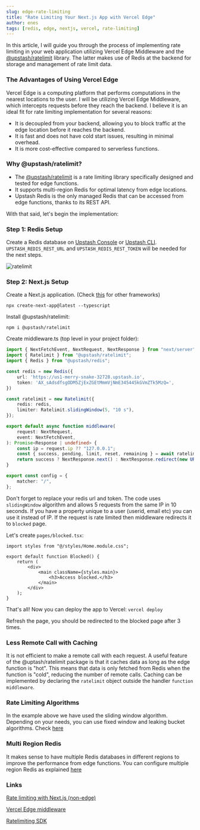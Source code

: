 ```yaml
---
slug: edge-rate-limiting
title: "Rate Limiting Your Next.js App with Vercel Edge"
author: enes
tags: [redis, edge, nextjs, vercel, rate-limiting]
---
```


In this article, I will guide you through the process of implementing rate limiting in your web application utilizing Vercel Edge Middleware and the [@upstash/ratelimit](https://github.com/upstash/ratelimit) library. The latter makes use of Redis at the backend for storage and management of rate limit data.

### The Advantages of Using Vercel Edge
Vercel Edge is a computing platform that performs computations in the nearest locations to the user. I will be utilizing Vercel Edge Middleware, which intercepts requests before they reach the backend. I believe it is an ideal fit for rate limiting implementation for several reasons:

- It is decoupled from your backend, allowing you to block traffic at the edge location before it reaches the backend.
- It is fast and does not have cold start issues, resulting in minimal overhead.
- It is more cost-effective compared to serverless functions.

### Why @upstash/ratelimit?
- The [@upstash/ratelimit](https://github.com/upstash/ratelimit) is a rate limiting library specifically designed and tested for edge functions.
- It supports multi-region Redis for optimal latency from edge locations.
- Upstash Redis is the only managed Redis that can be accessed from edge functions, thanks to its REST API.

With that said, let's begin the implementation:


### Step 1: Redis Setup
Create a Redis database on [Upstash Console](https://console.upstash.com) or [Upstash CLI](https://github.com/upstash/cli).  `UPSTASH_REDIS_REST_URL` and `UPSTASH_REDIS_REST_TOKEN` will be needed for the next steps.

![ratelimit](/blog/ratelimitedge/ratelimitdb.png)


### Step 2: Next.js Setup
Create a Next.js application. (Check [this](https://vercel.com/docs/concepts/functions/edge-middleware/quickstart#create-edge-middleware-with-vercel-cli) for other frameworks)

```shell
npx create-next-app@latest --typescript
```

Install @upstash/ratelimit:
```shell
npm i @upstash/ratelimit
```

Create middleware.ts (top level in your project folder):
```ts
import { NextFetchEvent, NextRequest, NextResponse } from "next/server";
import { Ratelimit } from "@upstash/ratelimit";
import { Redis } from "@upstash/redis";

const redis = new Redis({
    url: 'https://us1-merry-snake-32728.upstash.io',
    token: 'AX_sAdsdfsgODM5ZjExZGEtMmmVjNmE345445kGVmZTk5MzQ=',
})

const ratelimit = new Ratelimit({
    redis: redis,
    limiter: Ratelimit.slidingWindow(5, "10 s"),
});

export default async function middleware(
    request: NextRequest,
    event: NextFetchEvent,
): Promise<Response | undefined> {
    const ip = request.ip ?? "127.0.0.1";
    const { success, pending, limit, reset, remaining } = await ratelimit.limit(ip);
    return success ? NextResponse.next() : NextResponse.redirect(new URL("/blocked", request.url));;
}

export const config = {
    matcher: "/",
};
```

Don't forget to replace your redis url and token. The code uses `slidingWindow` algorithm and allows 5 requests from the same IP in 10 seconds. If you have a property unique to a user (userid, email etc) you can use it instead of IP. If the request is rate limited then middleware redirects it to `blocked` page.

Let's create `pages/blocked.tsx`:
```tsx
import styles from "@/styles/Home.module.css";

export default function Blocked() {
    return (
        <div>
            <main className={styles.main}>
                <h3>Access blocked.</h3>
            </main>
        </div>
    );
}
```

That's all! Now you can deploy the app to Vercel:
`vercel deploy`

Refresh the page, you should be redirected to the blocked page after 3 times.



### Less Remote Call with Caching
It is not efficient to make a remote call with each request. A useful feature of the @uptash/ratelimit package is that it caches data as long as the edge function is "hot". This means that data is only fetched from Redis when the function is "cold", reducing the number of remote calls. Caching can be implemented by declaring the `ratelimit` object outside the handler `function middleware`.


### Rate Limiting Algorithms
In the example above we have used the sliding window algorithm. Depending on your needs, you can use fixed window and leaking bucket algorithms. Check [here](https://github.com/upstash/ratelimit#ratelimiting-algorithms)

### Multi Region Redis
It makes sense to have multiple Redis databases in different regions to improve the performance from edge functions. You can configure multiple region Redis as explained [here](https://github.com/upstash/ratelimit#multiregion-replicated-ratelimiting)

### Links
[Rate limiting with Next.js (non-edge)](https://upstash.com/blog/next-edge-api)

[Vercel Edge middleware](https://vercel.com/docs/concepts/functions/edge-middleware)

[Ratelimiting SDK](https://github.com/upstash/ratelimit)